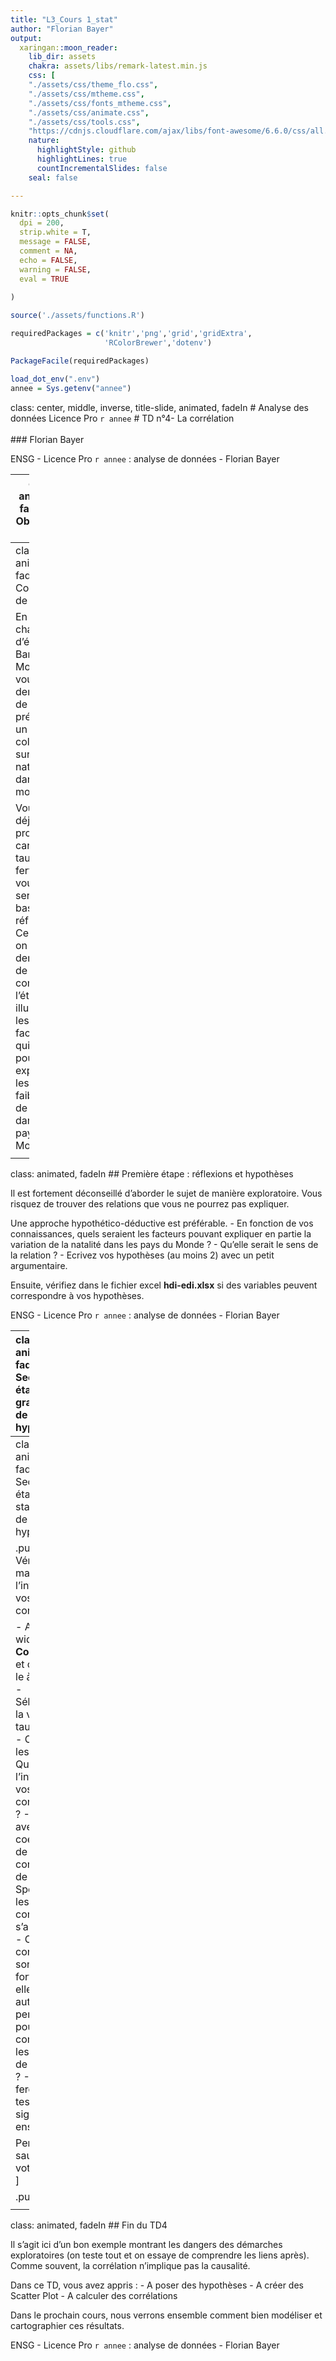 ```yaml
---
title: "L3_Cours 1_stat"
author: "Florian Bayer"
output:
  xaringan::moon_reader:
    lib_dir: assets
    chakra: assets/libs/remark-latest.min.js
    css: [
    "./assets/css/theme_flo.css",
    "./assets/css/mtheme.css",
    "./assets/css/fonts_mtheme.css",
    "./assets/css/animate.css",
    "./assets/css/tools.css",
    "https://cdnjs.cloudflare.com/ajax/libs/font-awesome/6.6.0/css/all.min.css"]
    nature:
      highlightStyle: github
      highlightLines: true
      countIncrementalSlides: false
    seal: false

---
```

```r
knitr::opts_chunk$set(
  dpi = 200,
  strip.white = T,
  message = FALSE,
  comment = NA,
  echo = FALSE,
  warning = FALSE,
  eval = TRUE
  
)
```

```r
source('./assets/functions.R')

requiredPackages = c('knitr','png','grid','gridExtra',
                     'RColorBrewer','dotenv')

PackageFacile(requiredPackages)

load_dot_env(".env")
annee = Sys.getenv("annee")

```



class: center, middle, inverse, title-slide, animated, fadeIn
# Analyse des données Licence Pro `r annee`
# TD n°4- La corrélation<br /> <br />
### Florian Bayer

<div class="my-footer"><span>ENSG - Licence Pro `r annee` : analyse de données - Florian Bayer</span></div>

---
class: animated, fadeIn
## Objectif du TD 4
<div class="my-footer"><span>ENSG - Licence Pro `r annee` : analyse de données - Florian Bayer</span></div>

Les objectifs de ce TD sont de mettre en application les acquis du cours 4 sur la corrélation
- graphiques
- coefficient de corrélation de Pearson
- coefficient de corrélation de Spearman

Vous ferez les analyses avec Orange

---
class: animated, fadeIn
## Contexte de l'étude

En tant que chargé d'étude, la Banque Mondiale vous demande de l'aider à préparer un colloque sur la natalité dans le monde.

Vous avez déjà produit une carte sur le taux de fertilité qui vous servira de base à la réflexion. Cependant, on vous demande de compléter l'étude en illustrant les facteurs qui pourraient expliquer les forts ou faibles taux de fertilité dans les pays du Monde.

<div class="my-footer"><span>ENSG - Licence Pro `r annee` : analyse de données - Florian Bayer</span></div>

---
class: animated, fadeIn
## Première étape : réflexions et hypothèses

Il est fortement déconseillé d'aborder le sujet de manière exploratoire. Vous risquez de trouver des relations que vous ne pourrez pas expliquer.

Une approche hypothético-déductive est préférable.
- En fonction de vos connaissances, quels seraient les facteurs pouvant expliquer en partie la variation de la natalité dans les pays du Monde ?
- Qu'elle serait le sens de la relation ?
- Ecrivez vos hypothèses (au moins 2) avec un petit argumentaire.

Ensuite, vérifiez dans le fichier excel **hdi-edi.xlsx** si des variables peuvent correspondre à vos hypothèses.

<div class="my-footer"><span>ENSG - Licence Pro `r annee` : analyse de données - Florian Bayer</span></div>

---
class: animated, fadeIn
## Seconde étape : test graphique de vos hypothèses

.pull-left[
Il est temps de tester vos hypothèses.
- Ouvrez Orange et chargez le workflow du TD2. Sinon, rechargez les données
- Connecter le widget **Scatter Plot** à la sortie de *Data table*
- En axe des Y, ajoutez *taux_fertilité*. En X, vos différentes variables servant à tester vos hypothèses. Vous pouvez sauvegarder vos Scatter Plots en bas à gauche de la fenêtre.
- Notez que vous pouvez aussi ajouter des couleurs pour ajouter une dimension spatiale à votre Scatter Plot
]

.pull-right[
```r
knitr::include_graphics("./assets/images/TD/TD4_orange_scatter.png")
```
]

<div class="my-footer"><span>ENSG - Licence Pro `r annee` : analyse de données - Florian Bayer</span></div>

---
class: animated, fadeIn
## Seconde étape : test statistique de vos hypothèses

.pull-left[
Vérifions maintenant l'intensité de vos corrélations

- Ajoutez le widget **Correlation** et connectez le à *Data File*
- Sélectionnez la variable taux_fertilite
- Observez les résultats. Quelle est l'intensité de vos corrélations ?
- Regardez avec le coefficient de corrélation de Spearman si les corrélations s'améliorent
- Certaines corrélations sont très fortes. Sont-elles pour autant pertinentes pour comprendre les variations de la natalité ?
- Nous ferons les tests de significativité ensemble

Pensez à sauvegarder votre projet.
]

.pull-right[
```r
knitr::include_graphics("./assets/images/TD/TD4_orange_corr.png")
```
]

<div class="my-footer"><span>ENSG - Licence Pro `r annee` : analyse de données - Florian Bayer</span></div>


---
class: animated, fadeIn
## Fin du TD4

Il s'agit ici d'un bon exemple montrant les dangers des démarches exploratoires (on teste tout et on essaye de comprendre les liens après). Comme souvent, la corrélation n'implique pas la causalité.

Dans ce TD, vous avez appris :
- A poser des hypothèses
- A créer des Scatter Plot
- A calculer des corrélations

Dans le prochain cours, nous verrons ensemble comment bien modéliser et cartographier ces résultats.

<div class="my-footer"><span>ENSG - Licence Pro `r annee` : analyse de données - Florian Bayer</span></div>




